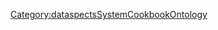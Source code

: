 <includeonly>{{METADATA|Keywords={{{HasKeyword|}}}|HasEntityTitle={{{HasEntityTitle}}}|HasEntityBlurb={{{HasEntityBlurb|}}}|HasEntityType=Argument}}
{{DataspectsCookbookEntityTypeSpecialTemplateTemplate0
|IsCarriedOutByRole={{{IsCarriedOutByRole|}}}
|ConcernsAspects={{{ConcernsAspects|}}}
}}
</includeonly>
<noinclude>[[Category:dataspectsSystemCookbookOntology]]</noinclude>
